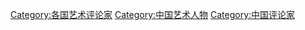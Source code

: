 [[Category:各国艺术评论家|Category:各国艺术评论家]]
[[Category:中国艺术人物|Category:中国艺术人物]]
[[Category:中国评论家|Category:中国评论家]]